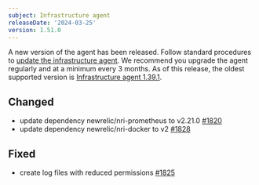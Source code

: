 ```yaml
---
subject: Infrastructure agent
releaseDate: '2024-03-25'
version: 1.51.0
---
```


A new version of the agent has been released. Follow standard procedures to [update the infrastructure agent](https://docs.newrelic.com/docs/infrastructure/install-configure-manage-infrastructure/update-or-uninstall/update-infrastructure-agent). We recommend you upgrade the agent regularly and at a minimum every 3 months. As of this release, the oldest supported version is [Infrastructure agent 1.39.1](https://docs.newrelic.com/docs/release-notes/infrastructure-release-notes/infrastructure-agent-release-notes/new-relic-infrastructure-agent-1391/).

## Changed
* update dependency newrelic/nri-prometheus to v2.21.0  [#1820](https://github.com/newrelic/infrastructure-agent/pull/1820)
* update dependency newrelic/nri-docker to v2 [#1828](https://github.com/newrelic/infrastructure-agent/pull/1828)

## Fixed
* create log files with reduced permissions [#1825](https://github.com/newrelic/infrastructure-agent/pull/1825)
